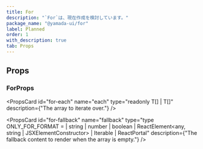 ```yaml
---
title: For
description: "`For`は、現在作成を検討しています。"
package_name: "@yamada-ui/for"
label: Planned
order: 1
with_description: true
tab: Props
---
```


## Props

### ForProps

<PropsCard
  id="for-each"
  name="each"
  type="readonly T[] | T[]"
  description={"The array to iterate over."}
/>

<PropsCard
  id="for-fallback"
  name="fallback"
  type="type ONLY_FOR_FORMAT =
  | string
  | number
  | boolean
  | ReactElement<any, string | JSXElementConstructor<any>>
  | Iterable<ReactNode>
  | ReactPortal"
  description={"The fallback content to render when the array is empty."}
/>
